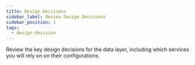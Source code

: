 ```yaml
---
title: Design Decisions
sidebar_label: Review Design Decisions
sidebar_position: 1
tags:
  - design-decision
---
```



<Intro>
  Review the key design decisions for the data layer, including which services
  you will rely on on their configurations.
</Intro>

<DocCardList />
